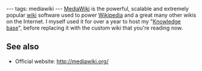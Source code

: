 ---
tags: mediawiki
---
[[MediaWiki]] is the powerful, scalable and extremely popular [[wiki]] software used to power [[Wikipedia]] and a great many other wikis on the Internet. I myself used it for over a year to host my "[[Knowledge base]]", before replacing it with the custom wiki that you're reading now.

== See also ==

* Official website: http://mediawiki.org/
